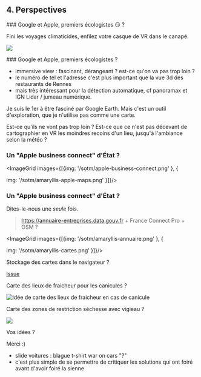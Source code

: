 
<section>

## 4. Perspectives

</section>

<section>
### Google et Apple, premiers écologistes 😏 ?

Fini les voyages climaticides, enfilez votre casque de VR dans le canapé.

![](/sotm/immersive-google-maps.png)

</section>

<section>
### Google et Apple, premiers écologistes ?

- immersive view : fascinant, dérangeant ? est-ce qu'on va pas trop loin ?
- le numéro de tel et l'adresse c'est plus important que la vue 3d des restaurants de Rennes
- mais très intéressant pour la détection automatique, cf panoramax et IGN Lidar / jumeau numérique.

<aside>
  Je suis le 1er à être fasciné par Google Earth. Mais c'est un outil d'exploration, que je n'utilise pas comme une carte.

Est-ce qu'ils ne vont pas trop loin ? Est-ce que ce n'est pas décevant de cartographier en VR les moindres recoins d'un lieu, jusqu'à l'ambiance selon la météo ?

</aside>
</section>

<section>

### Un "Apple business connect" d'État ?

<ImageGrid images={[{img:
'/sotm/apple-business-connect.png'
}, {

img: '/sotm/amaryllis-apple-maps.png'
}]}/>

</section>

<section>

### Un "Apple business connect" d'État ?

Dites-le-nous une <em>seule</em> fois.

> https://annuaire-entreprises.data.gouv.fr + France Connect Pro + OSM ?

<ImageGrid images={[{img:
'/sotm/amaryllis-annuaire.png'
}, {

img: '/sotm/amaryllis-cartes.png'
}]}/>

</section>

<section>

Stockage des cartes dans le navigateur ?

[Issue](https://github.com/laem/cartes/issues/379)

</section>
<section>

Carte des lieux de fraicheur pour les canicules ?

![Idée de carte des lieux de fraicheur en cas de canicule](/sotm/fraicheur.jpeg)

</section>

<section>

Carte des zones de restriction séchesse avec vigieau ?

![](/sotm/secheresse.png)

</section>

<section>

Vos idées ?

</section>

<section>

Merci :)

</section>
<section>
<aside>

- slide voitures : blague t-shirt war on cars "?"
- c'est plus simple de se permettre de critiquer les solutions qui ont foiré avant d'avoir foiré la sienne

</aside>
</section>
